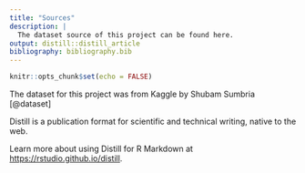 ```yaml
---
title: "Sources"
description: |
  The dataset source of this project can be found here. 
output: distill::distill_article
bibliography: bibliography.bib
---
```


```r
knitr::opts_chunk$set(echo = FALSE)
```
The dataset for this project was from Kaggle by Shubam Sumbria [@dataset]

Distill is a publication format for scientific and technical writing, native to the web. 

Learn more about using Distill for R Markdown at <https://rstudio.github.io/distill>.





